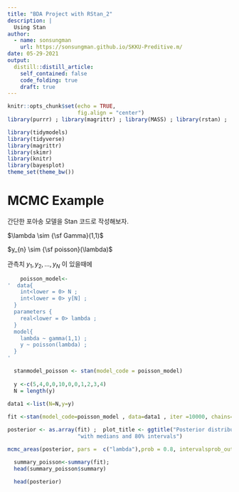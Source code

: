 ```yaml
---
title: "BDA Project with RStan_2"
description: |
  Using Stan
author:
  - name: sonsungman
    url: https://sonsungman.github.io/SKKU-Preditive.m/
date: 05-29-2021
output:
  distill::distill_article:
    self_contained: false
    code_folding: true
    draft: true
---
```

```r
knitr::opts_chunk$set(echo = TRUE,
                      fig.align = "center")
library(purrr) ; library(magrittr) ; library(MASS) ; library(rstan) ; 
```


```r
library(tidymodels)
library(tidyverse)
library(magrittr)
library(skimr)
library(knitr)
library(bayesplot)
theme_set(theme_bw())
```

# MCMC Example

간단한 포아송 모델을 Stan 코드로 작성해보자.

$\lambda \sim {\sf Gamma}(1,1)$
  
$y_{n} \sim {\sf poisson}(\lambda)$   

관측치  $y_{1}, y_{2}, ..., y_{N}$ 이 있을때에

```r
    poisson_model<-
'  data{
    int<lower = 0> N ;
    int<lower = 0> y[N] ; 
  }
  parameters {
    real<lower = 0> lambda ; 
  }
  model{
    lambda ~ gamma(1,1) ; 
    y ~ poisson(lambda) ; 
  }
'  
```

```r

  stanmodel_poisson <- stan(model_code = poisson_model)
  
  y <-c(5,4,0,0,10,0,0,1,2,3,4)
  N = length(y)
  
data1 <-list(N=N,y=y)

fit <-stan(model_code=poisson_model , data=data1 , iter =10000, chains=4, warmup = 2000, init = "random" )

posterior <- as.array(fit) ;  plot_title <- ggtitle("Posterior distributions",
                      "with medians and 80% intervals")

```

```r
mcmc_areas(posterior, pars =  c("lambda"),prob = 0.8, intervalsprob_outer = 0.99, point_est = "mean") + plot_title
```

```r
  summary_poisson<-summary(fit);
  head(summary_poisson$summary)
```

```r
  head(posterior)
```